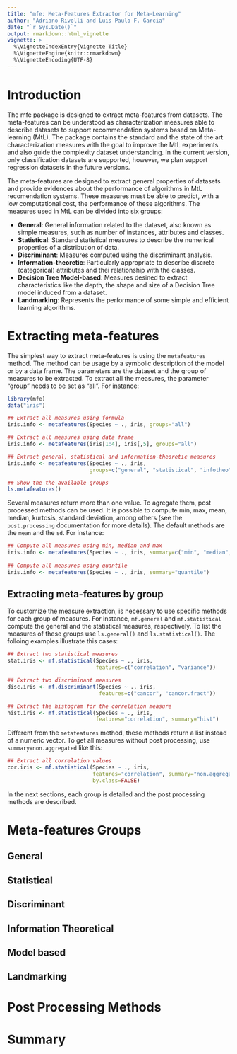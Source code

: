 ```yaml
---
title: "mfe: Meta-Features Extractor for Meta-Learning"
author: "Adriano Rivolli and Luis Paulo F. Garcia"
date: "`r Sys.Date()`"
output: rmarkdown::html_vignette
vignette: >
  %\VignetteIndexEntry{Vignette Title}
  %\VignetteEngine{knitr::rmarkdown}
  %\VignetteEncoding{UTF-8}
---
```


# Introduction

The mfe package is designed to extract meta-features from datasets. The 
meta-features can be understood as characterization measures able to describe 
datasets to support recommendation systems based on Meta-learning (MtL). The 
package contains the standard and the state of the art characterization measures
 with the goal to improve the MtL experiments and also guide the complexity 
dataset understanding. In the current version, only classification datasets are 
supported, however, we plan support regression datasets in the future versions. 

The meta-features are designed to extract general properties of datasets and 
provide evidences about the performance of algorithms in MtL recomendation 
systems. These measures must be able to predict, with a low computational cost, 
the performance of these algorithms. The measures used in MtL can be divided 
into six groups:

* **General**: General information related to the dataset, also known as simple 
measures, such as number of instances, attributes and classes.
* **Statistical**: Standard statistical measures to describe the numerical 
properties of a distribution of data.
* **Discriminant**: Measures computed using the discriminant analysis.
* **Information-theoretic**: Particularly appropriate to describe discrete 
(categorical) attributes and thei relationship with the classes.
* **Decision Tree Model-based**: Measures desined to extract characteristics 
like the depth, the shape and size of a Decision Tree model induced from a 
dataset.
* **Landmarking**: Represents the performance of some simple and efficient 
learning algorithms.

# Extracting meta-features

The simplest way to extract meta-features is using the `metafeatures` method. 
The method can be usage by a symbolic description of the model or by a data 
frame. The parameters are the dataset and the group of measures to be extracted.
 To extract all the measures, the parameter "group" needs to be set as "all". 
 For instance:

```r
library(mfe)
data("iris")

## Extract all measures using formula
iris.info <- metafeatures(Species ~ ., iris, groups="all")

## Extract all measures using data frame
iris.info <- metafeatures(iris[1:4], iris[,5], groups="all")

## Extract general, statistical and information-theoretic measures
iris.info <- metafeatures(Species ~ ., iris, 
                          groups=c("general", "statistical", "infotheo"))

## Show the the available groups
ls.metafeatures()
```

Several measures return more than one value. To agregate them, post processed 
methods can be used. It is possible to compute min, max, mean, median, kurtosis,
 standard deviation, among others (see the `post.processing` documentation for 
 more details). The default methods are the `mean` and the `sd`. For instance:


```r
## Compute all measures using min, median and max 
iris.info <- metafeatures(Species ~ ., iris, summary=c("min", "median", "max"))
                          
## Compute all measures using quantile
iris.info <- metafeatures(Species ~ ., iris, summary="quantile")
```

## Extracting meta-features by group

To customize the measure extraction, is necessary to use specific methods for 
each group of measures. For instance, `mf.general` and `mf.statistical` compute 
the general and the statistical measures, respectively. To list the measures of 
these groups use `ls.general()` and `ls.statistical()`. The folloing examples 
illustrate this cases:

```r
## Extract two statistical measures
stat.iris <- mf.statistical(Species ~ ., iris, 
                            features=c("correlation", "variance"))

## Extract two discriminant measures
disc.iris <- mf.discriminant(Species ~ ., iris, 
                             features=c("cancor", "cancor.fract"))

## Extract the histogram for the correlation measure
hist.iris <- mf.statistical(Species ~ ., iris, 
                            features="correlation", summary="hist")
```

Different from the `metafeatures` method, these methods return a list instead of
 a numeric vector. To get all measures without post processing, use 
 `summary=non.aggregated` like this:

```r
## Extract all correlation values
cor.iris <- mf.statistical(Species ~ ., iris, 
                           features="correlation", summary="non.aggregated", 
                           by.class=FALSE)
```

In the next sections, each group is detailed and the post processing methods are
 described.

# Meta-features Groups

## General

## Statistical

## Discriminant

## Information Theoretical

## Model based

## Landmarking

# Post Processing Methods


# Summary
